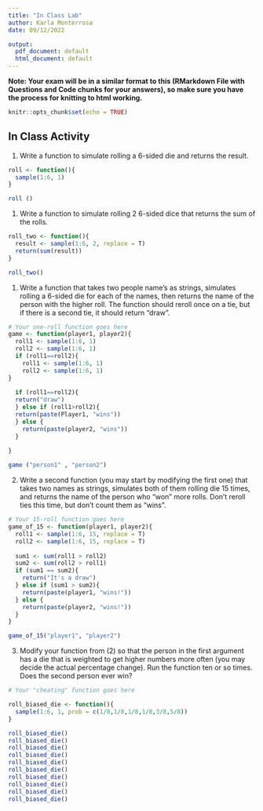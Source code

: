 ```yaml
---
title: "In Class Lab"
author: Karla Monterrosa
date: 09/12/2022

output:
  pdf_document: default
  html_document: default
---
```

**Note: Your exam will be in a similar format to this (RMarkdown File with Questions and Code chunks for your answers), so make sure you have the process for knitting to html working.** 

```r
knitr::opts_chunk$set(echo = TRUE)
```

## In Class Activity 

1. Write a function to simulate rolling a 6-sided die and returns the result.

```r
roll <- function(){
  sample(1:6, 1)
}

roll ()
```



1. Write a function to simulate rolling 2 6-sided dice that returns the sum of the rolls. 

```r
roll_two <- function(){
  result <- sample(1:6, 2, replace = T)
  return(sum(result))
}

roll_two()

```


1. Write a function that takes two people name's as strings, simulates rolling a 6-sided die for each of the names, then returns the name of the person with the higher roll. The function should reroll once on a tie, but if there is a second tie, it should return "draw". 

```r
# Your one-roll function goes here
game <- function(player1, player2){
  roll1 <- sample(1:6, 1)
  roll2 <- sample(1:6, 1)
  if (roll1==roll2){
    roll1 <- sample(1:6, 1)
    roll2 <- sample(1:6, 1)
}
  
  if (roll1==roll2){
  return("draw")
  } else if (roll1>roll2){
  return(paste(Player1, "wins"))
  } else {
    return(paste(player2, "wins"))
  }
  
}

game ("person1" , "person2")
```


2. Write a second function (you may start by modifying the first one) that takes two names as strings, simulates both of them rolling die 15 times, and returns the name of the person who "won" more rolls. Don't reroll ties this time, but don't count them as "wins". 

```r
# Your 15-roll function goes here
game_of_15 <- function(player1, player2){
  roll1 <- sample(1:6, 15, replace = T)
  roll2 <- sample(1:6, 15, replace = T)
 
  sum1 <- sum(roll1 > roll2)
  sum2 <- sum(roll2 > roll1)
  if (sum1 == sum2){
    return("It's a draw")
  } else if (sum1 > sum2){
    return(paste(player1, "wins!"))
  } else {
    return(paste(player2, "wins!"))
  }
}

game_of_15("player1", "player2")


```


3. Modify your function from (2) so that the person in the first argument has a die that is weighted to get higher numbers more often (you may decide the actual percentage change). Run the function ten or so times. Does the second person ever win?

```r
# Your "cheating" function goes here

roll_biased_die <- function(){
  sample(1:6, 1, prob = c(1/8,1/8,1/8,1/8,3/8,5/8))
}

roll_biased_die()
roll_biased_die()
roll_biased_die()
roll_biased_die()
roll_biased_die()
roll_biased_die()
roll_biased_die()
roll_biased_die()
roll_biased_die()
roll_biased_die()
```


